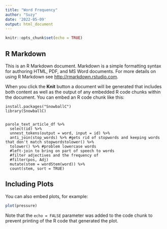 ```yaml
---
title: "Word Frequency"
author: "Suzy"
date: '2022-05-09'
output: html_document
---
```


```r
knitr::opts_chunk$set(echo = TRUE)
```

## R Markdown

This is an R Markdown document. Markdown is a simple formatting syntax for authoring HTML, PDF, and MS Word documents. For more details on using R Markdown see <http://rmarkdown.rstudio.com>.

When you click the **Knit** button a document will be generated that includes both content as well as the output of any embedded R code chunks within the document. You can embed an R code chunk like this:

```Finding
install.packages("SnowballC")
library(SnowballC)
  

parole_text_article_df %>%
  select(id) %>%
  unnest_tokens(output = word, input = id) %>%
  anti_join(stop_words) %>% #gets rid of stopwords and keeping words that don't match stopwordstolower() %>% 
  tolower() %>% #problem lowercase words
  #left-join to bring on part of speech to words
  #filter adjectives and the frequency of 
  #filter(pos, Adj)
  mutate(stem = wordStem(word)) %>%
  count(stem, sort = TRUE)

```

## Including Plots

You can also embed plots, for example:

```r
plot(pressure)
```

Note that the `echo = FALSE` parameter was added to the code chunk to prevent printing of the R code that generated the plot.

